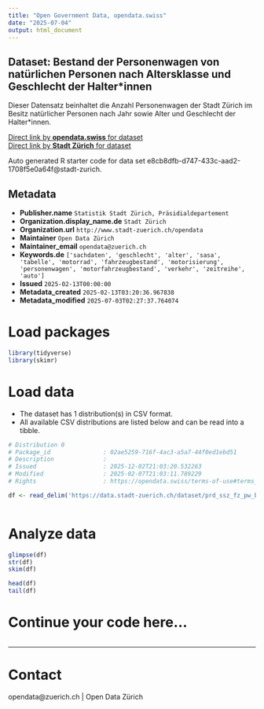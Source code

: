 ```yaml
---
title: "Open Government Data, opendata.swiss"
date: "2025-07-04"
output: html_document
---
```


## Dataset: Bestand der Personenwagen von natürlichen Personen nach Altersklasse und Geschlecht der Halter*innen

Dieser Datensatz beinhaltet die Anzahl Personenwagen der Stadt Zürich im Besitz natürlicher Personen nach Jahr sowie Alter und Geschlecht der Halter*innen. 


[Direct link by **opendata.swiss** for dataset](https://opendata.swiss/de/dataset/bestand-der-personenwagen-von-naturlichen-personen-nach-altersklasse-und-geschlecht-der-halteri)<br>
[Direct link by **Stadt Zürich** for dataset](https://data.stadt-zuerich.ch/dataset/prd_ssz_fz_pw_bestand_natpers_altersklasse_geschlecht_jahr_od2007)

Auto generated R starter code for data set e8cb8dfb-d747-433c-aad2-1708f5e0a64f@stadt-zurich.

## Metadata

- **Publisher.name** `Statistik Stadt Zürich, Präsidialdepartement`
- **Organization.display_name.de** `Stadt Zürich`
- **Organization.url** `http://www.stadt-zuerich.ch/opendata`
- **Maintainer** `Open Data Zürich`
- **Maintainer_email** `opendata@zuerich.ch`
- **Keywords.de** `['sachdaten', 'geschlecht', 'alter', 'sasa', 'tabelle', 'motorrad', 'fahrzeugbestand', 'motorisierung', 'personenwagen', 'motorfahrzeugbestand', 'verkehr', 'zeitreihe', 'auto']`
- **Issued** `2025-02-13T00:00:00`
- **Metadata_created** `2025-02-13T03:20:36.967838`
- **Metadata_modified** `2025-07-03T02:27:37.764074`


# Load packages

```r

library(tidyverse)
library(skimr)

```

# Load data

-   The dataset has 1 distribution(s) in CSV format.
-   All available CSV distributions are listed below and can be read into a tibble.

```r

# Distribution 0
# Package_id               : 02ae5259-716f-4ac3-a5a7-44f0ed1ebd51
# Description              : 
# Issued                   : 2025-12-02T21:03:20.532263
# Modified                 : 2025-02-07T21:03:11.789229
# Rights                   : https://opendata.swiss/terms-of-use#terms_open

df <- read_delim('https://data.stadt-zuerich.ch/dataset/prd_ssz_fz_pw_bestand_natpers_altersklasse_geschlecht_jahr_od2007/download/VER200OD2007.csv')



```

# Analyze data

```r

glimpse(df)
str(df)
skim(df)

head(df)
tail(df)

```

# Continue your code here...

```r

```

------------------------------------------------------------------------

# Contact

opendata@zuerich.ch | Open Data Zürich
